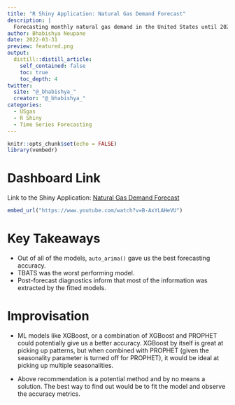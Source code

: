 ```yaml
---
title: "R Shiny Application: Natural Gas Demand Forecast"
description: |
  Forecasting monthly natural gas demand in the United States until 2023-01-01 using data from USgas package in R put together by Rami Krispin, Data Science and Engineering Manager @ Apple. 
author: Bhabishya Neupane
date: 2022-03-31
preview: featured.png
output:
  distill::distill_article:
    self_contained: false
    toc: true
    toc_depth: 4
twitter:
  site: "@_bhabishya_"
  creator: "@_bhabishya_"
categories:
  - USgas
  - R Shiny
  - Time Series Forecasting
---
```



```r
knitr::opts_chunk$set(echo = FALSE)
library(vembedr)
```

# Dashboard Link

Link to the Shiny Application: [Natural Gas Demand Forecast](https://bhabishya-neupane.shinyapps.io/US-Natural-Gas-Demand-Forecast-Dashboard/)

```r
embed_url("https://www.youtube.com/watch?v=B-AxYLAHeVU")
```

# Key Takeaways

- Out of all of the models, `auto_arima()` gave us the best forecasting accuracy. 
- TBATS was the worst performing model. 
- Post-forecast diagnostics inform that most of the information was extracted by the fitted models. 

# Improvisation

- ML models like XGBoost, or a combination of XGBoost and PROPHET could potentially give us a better accuracy. XGBoost by itself is great at picking up patterns, but when combined with PROPHET (given the seasonality parameter is turned off for PROPHET), it would be ideal at picking up multiple seasonalities. 

- Above recommendation is a potential method and by no means a solution. The best way to find out would be to fit the model and observe the accuracy metrics. 













